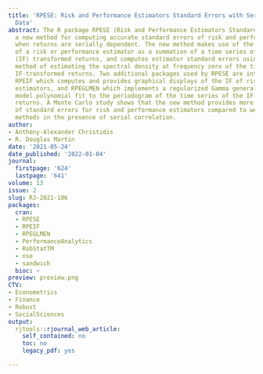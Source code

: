 ```yaml
---
title: 'RPESE: Risk and Performance Estimators Standard Errors with Serially Dependent
  Data'
abstract: The R package RPESE (Risk and Performance Estimators Standard Errors) implements
  a new method for computing accurate standard errors of risk and performance estimators
  when returns are serially dependent. The new method makes use of the representation
  of a risk or performance estimator as a summation of a time series of influence-function
  (IF) transformed returns, and computes estimator standard errors using a sophisticated
  method of estimating the spectral density at frequency zero of the time series of
  IF-transformed returns. Two additional packages used by RPESE are introduced, namely
  RPEIF which computes and provides graphical displays of the IF of risk and performance
  estimators, and RPEGLMEN which implements a regularized Gamma generalized linear
  model polynomial fit to the periodogram of the time series of the IF-transformed
  returns. A Monte Carlo study shows that the new method provides more accurate estimates
  of standard errors for risk and performance estimators compared to well-known alternative
  methods in the presence of serial correlation.
author:
- Anthony-Alexander Christidis
- R. Douglas Martin
date: '2021-05-24'
date_published: '2022-01-04'
journal:
  firstpage: '624'
  lastpage: '641'
volume: 13
issue: 2
slug: RJ-2021-106
packages:
  cran:
  - RPESE
  - RPEIF
  - RPEGLMEN
  - PerformanceAnalytics
  - RobStatTM
  - nse
  - sandwich
  bioc: ~
preview: preview.png
CTV:
- Econometrics
- Finance
- Robust
- SocialSciences
output:
  rjtools::rjournal_web_article:
    self_contained: no
    toc: no
    legacy_pdf: yes

---
```

